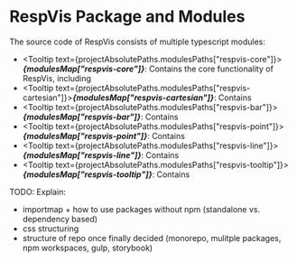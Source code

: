 
<Meta title='Respvis Package and Modules'/>


# RespVis Package and Modules

The source code of RespVis consists of multiple typescript modules:

- <Tooltip text={projectAbsolutePaths.modulesPaths["respvis-core"]}>***{modulesMap["respvis-core"]}***</Tooltip>:
  Contains the core functionality of RespVis, including
- <Tooltip text={projectAbsolutePaths.modulesPaths["respvis-cartesian"]}>***{modulesMap["respvis-cartesian"]}***</Tooltip>:
  Contains
- <Tooltip text={projectAbsolutePaths.modulesPaths["respvis-bar"]}>***{modulesMap["respvis-bar"]}***</Tooltip>:
  Contains
- <Tooltip text={projectAbsolutePaths.modulesPaths["respvis-point"]}>***{modulesMap["respvis-point"]}***</Tooltip>:
  Contains
- <Tooltip text={projectAbsolutePaths.modulesPaths["respvis-line"]}>***{modulesMap["respvis-line"]}***</Tooltip>:
  Contains
- <Tooltip text={projectAbsolutePaths.modulesPaths["respvis-tooltip"]}>***{modulesMap["respvis-tooltip"]}***</Tooltip>:
  Contains


TODO: Explain:
- importmap + how to use packages without npm (standalone vs. dependency based)
- css structuring
- structure of repo once finally decided (monorepo, mulitple packages, npm workspaces, gulp, storybook)
